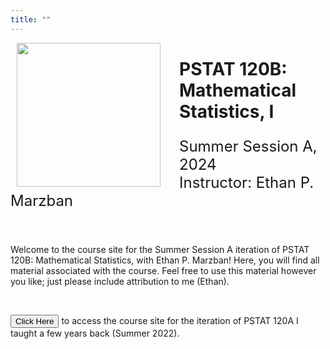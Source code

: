 ```yaml
---
title: ""
---
```


![](Images/Logos_Icons/120B_logo.svg){style="float:left;padding: 0 30px 0 10px;" width="230"}

<h1>PSTAT 120B: Mathematical Statistics, I</h1>
<p style="font-size:1.5rem">Summer Session A, 2024 <br /> Instructor: Ethan P. Marzban</p>

\

Welcome to the course site for the Summer Session A iteration of PSTAT 120B: Mathematical Statistics, with Ethan P. Marzban! Here, you will find all material associated with the course. Feel free to use this material however you like; just please include attribution to me (Ethan).

\

<a href="https://pstat120a.github.io" target="_blank"><button type="button" class="btn btn-outline-primary">Click Here</button></a> to access the course site for the iteration of PSTAT 120A I taught a few years back (Summer 2022).
